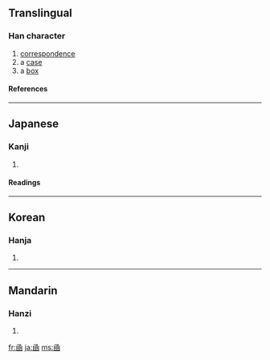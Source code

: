 {{see|函}}

==Translingual==
===Han character===
{{Han char|rn=17|rad=凵|as=07|sn=9|four=|canj=山弓口水 (UNRE)}}
# [[correspondence]]
# a [[case]]
# a [[box]]
====References====
{{Han ref|kx=0135.170|dkj=01830|dj=0303.130|hdz=10309.120|uh=51FE|ud=20990}}
----
==Japanese==
===Kanji===
{{ja-kanji|grade=|rs=凵07}}
# {{defn|Japanese}}
====Readings====
{{ja-readings|on=[[かん]] (kan)|kun=[[いれる]] (ireru), [[はこ]] (hako)}}
----
==Korean==
===Hanja===
{{ko-hanja|hangeul=함|rv=ham|mr=ham}}
# {{defn|Korean}}
----
==Mandarin==
===Hanzi===
{{cmn-hanzi|pin=[[hán]] ([[han2]])|wg=han<sup>2</sup>}}
# {{defn|Mandarin}}

[[fr:凾]]
[[ja:凾]]
[[ms:凾]]